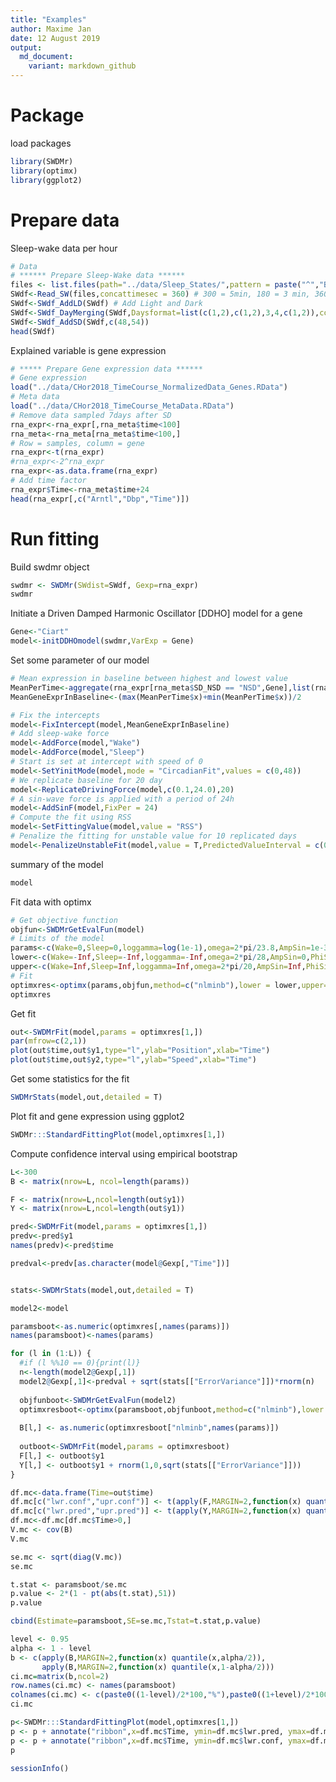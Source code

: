 ---
title: "Examples"
author: Maxime Jan
date: 12 August 2019
output:
  md_document:
    variant: markdown_github
---

# Package

load packages

```{r}
library(SWDMr)
library(optimx)
library(ggplot2)
```

# Prepare data

Sleep-wake data per hour

```{r}
# Data
# ****** Prepare Sleep-Wake data ****** 
files <- list.files(path="../data/Sleep_States/",pattern = paste("^","BL6",sep=""),full.names = T)
SWdf<-Read_SW(files,concattimesec = 360) # 300 = 5min, 180 = 3 min, 360 = 6min
SWdf<-SWdf_AddLD(SWdf) # Add Light and Dark
SWdf<-SWdf_DayMerging(SWdf,Daysformat=list(c(1,2),c(1,2),3,4,c(1,2)),concattimesec=360)
SWdf<-SWdf_AddSD(SWdf,c(48,54))
head(SWdf)
```

Explained variable is gene expression

```{r}
# ***** Prepare Gene expression data ******
# Gene expression
load("../data/CHor2018_TimeCourse_NormalizedData_Genes.RData")
# Meta data
load("../data/CHor2018_TimeCourse_MetaData.RData")
# Remove data sampled 7days after SD
rna_expr<-rna_expr[,rna_meta$time<100]
rna_meta<-rna_meta[rna_meta$time<100,]
# Row = samples, column = gene
rna_expr<-t(rna_expr)
#rna_expr<-2^rna_expr
rna_expr<-as.data.frame(rna_expr)
# Add time factor
rna_expr$Time<-rna_meta$time+24
head(rna_expr[,c("Arntl","Dbp","Time")])
```

# Run fitting

Build swdmr object

```{r}
swdmr <- SWDMr(SWdist=SWdf, Gexp=rna_expr)
swdmr
```

Initiate a Driven Damped Harmonic Oscillator [DDHO] model for a gene

```{r}
Gene<-"Ciart"
model<-initDDHOmodel(swdmr,VarExp = Gene)
```

Set some parameter of our model

```{r}
# Mean expression in baseline between highest and lowest value
MeanPerTime<-aggregate(rna_expr[rna_meta$SD_NSD == "NSD",Gene],list(rna_meta$time[rna_meta$SD_NSD == "NSD"]),mean)
MeanGeneExprInBaseline<-(max(MeanPerTime$x)+min(MeanPerTime$x))/2

# Fix the intercepts
model<-FixIntercept(model,MeanGeneExprInBaseline)
# Add sleep-wake force
model<-AddForce(model,"Wake")
model<-AddForce(model,"Sleep")
# Start is set at intercept with speed of 0
model<-SetYinitMode(model,mode = "CircadianFit",values = c(0,48))
# We replicate baseline for 20 day
model<-ReplicateDrivingForce(model,c(0.1,24.0),20)
# A sin-wave force is applied with a period of 24h
model<-AddSinF(model,FixPer = 24)
# Compute the fit using RSS
model<-SetFittingValue(model,value = "RSS")
# Penalize the fitting for unstable value for 10 replicated days
model<-PenalizeUnstableFit(model,value = T,PredictedValueInterval = c(0,48), StabilityDayCheck = 10)
```

summary of the model

```{r}
model
```

Fit data with optimx

```{r}
# Get objective function
objfun<-SWDMrGetEvalFun(model)
# Limits of the model
params<-c(Wake=0,Sleep=0,loggamma=log(1e-1),omega=2*pi/23.8,AmpSin=1e-3,PhiSin=5.2)
lower<-c(Wake=-Inf,Sleep=-Inf,loggamma=-Inf,omega=2*pi/28,AmpSin=0,PhiSin=0)
upper<-c(Wake=Inf,Sleep=Inf,loggamma=Inf,omega=2*pi/20,AmpSin=Inf,PhiSin=2*pi)
# Fit
optimxres<-optimx(params,objfun,method=c("nlminb"),lower = lower,upper=upper)
optimxres
```


Get fit

```{r}
out<-SWDMrFit(model,params = optimxres[1,])
par(mfrow=c(2,1))
plot(out$time,out$y1,type="l",ylab="Position",xlab="Time")
plot(out$time,out$y2,type="l",ylab="Speed",xlab="Time")
```

Get some statistics for the fit

```{r}
SWDMrStats(model,out,detailed = T)
```

Plot fit and gene expression using ggplot2

```{r}
SWDMr:::StandardFittingPlot(model,optimxres[1,])
```

Compute confidence interval using empirical bootstrap

```{r}
L<-300
B <- matrix(nrow=L, ncol=length(params))

F <- matrix(nrow=L,ncol=length(out$y1))
Y <- matrix(nrow=L,ncol=length(out$y1))

pred<-SWDMrFit(model,params = optimxres[1,])
predv<-pred$y1
names(predv)<-pred$time

predval<-predv[as.character(model@Gexp[,"Time"])]


stats<-SWDMrStats(model,out,detailed = T)

model2<-model

paramsboot<-as.numeric(optimxres[,names(params)])
names(paramsboot)<-names(params)

for (l in (1:L)) {
  #if (l %%10 == 0){print(l)}
  n<-length(model2@Gexp[,1])
  model2@Gexp[,1]<-predval + sqrt(stats[["ErrorVariance"]])*rnorm(n)
  
  objfunboot<-SWDMrGetEvalFun(model2)
  optimxresboot<-optimx(paramsboot,objfunboot,method=c("nlminb"),lower = lower,upper=upper)
  
  B[l,] <- as.numeric(optimxresboot["nlminb",names(params)])
  
  outboot<-SWDMrFit(model,params = optimxresboot)
  F[l,] <- outboot$y1
  Y[l,] <- outboot$y1 + rnorm(1,0,sqrt(stats[["ErrorVariance"]]))
}

df.mc<-data.frame(Time=out$time)
df.mc[c("lwr.conf","upr.conf")] <- t(apply(F,MARGIN=2,function(x) quantile(x,c(alpha/2,1-alpha/2))))
df.mc[c("lwr.pred","upr.pred")] <- t(apply(Y,MARGIN=2,function(x) quantile(x,c(alpha/2,1-alpha/2))))
df.mc<-df.mc[df.mc$Time>0,]
V.mc <- cov(B)
V.mc

se.mc <- sqrt(diag(V.mc))
se.mc

t.stat <- paramsboot/se.mc
p.value <- 2*(1 - pt(abs(t.stat),51))
p.value

cbind(Estimate=paramsboot,SE=se.mc,Tstat=t.stat,p.value)

level <- 0.95
alpha <- 1 - level
b <- c(apply(B,MARGIN=2,function(x) quantile(x,alpha/2)),
       apply(B,MARGIN=2,function(x) quantile(x,1-alpha/2)))
ci.mc=matrix(b,ncol=2)
row.names(ci.mc) <- names(paramsboot)
colnames(ci.mc) <- c(paste0((1-level)/2*100,"%"),paste0((1+level)/2*100,"%"))
ci.mc
```

```{r}
p<-SWDMr:::StandardFittingPlot(model,optimxres[1,])
p <- p + annotate("ribbon",x=df.mc$Time, ymin=df.mc$lwr.pred, ymax=df.mc$upr.pred, alpha=0.2, fill="blue")
p <- p + annotate("ribbon",x=df.mc$Time, ymin=df.mc$lwr.conf, ymax=df.mc$upr.conf, alpha=0.5, fill="#339900")
p
```



```{r}
sessionInfo()
```

